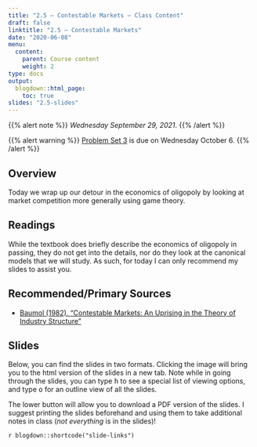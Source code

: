 ```yaml
---
title: "2.5 — Contestable Markets — Class Content"
draft: false
linktitle: "2.5 — Contestable Markets"
date: "2020-06-08"
menu:
  content:
    parent: Course content
    weight: 2
type: docs
output:
  blogdown::html_page:
    toc: true
slides: "2.5-slides"
---
```


{{% alert note %}}
*Wednesday September 29, 2021*.
{{% /alert %}}

{{% alert warning %}}
[Problem Set 3](/assignments/03-problem-set) is due on Wednesday October 6. 
{{% /alert %}}

## <i class="fas fa-info-circle fa-lg"></i> Overview

Today we wrap up our detour in the economics of oligopoly by looking at market competition more generally using game theory.

## <i class="fas fa-book-reader fa-lg"></i> Readings

While the textbook does briefly describe the economics of oligopoly in passing, they do not get into the details, nor do they look at the canonical models that we will study. As such, for today I can only recommend my slides to assist you. 

## Recommended/Primary Sources

- [<i class="fas fa-file-pdf"></i> Baumol (1982), "Contestable Markets: An Uprising in the Theory of Industry Structure"](/readings/Baumol-1982.pdf)

## <i class="fas fa-chalkboard-teacher"></i> Slides

Below, you can find the slides in two formats. Clicking the image will bring you to the html version of the slides in a new tab. Note while in going through the slides, you can type <kbd>h</kbd> to see a special list of viewing options, and type <kbd>o</kbd> for an outline view of all the slides.

The lower button will allow you to download a PDF version of the slides. I suggest printing the slides beforehand and using them to take additional notes in class (*not everything* is in the slides)!

`r blogdown::shortcode("slide-links")`
